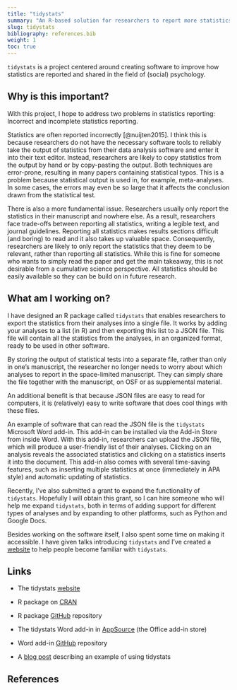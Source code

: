 ```yaml
---
title: "tidystats"
summary: "An R-based solution for researchers to report more statistics with fewer errors."
slug: tidystats
bibliography: references.bib
weight: 1
toc: true
---
```


`tidystats` is a project centered around creating software to improve how statistics are reported and shared in the field of (social) psychology.

## Why is this important?

With this project, I hope to address two problems in statistics reporting: Incorrect and incomplete statistics reporting.

Statistics are often reported incorrectly [@nuijten2015]. I think this is because researchers do not have the necessary software tools to reliably take the output of statistics from their data analysis software and enter it into their text editor. Instead, researchers are likely to copy statistics from the output by hand or by copy-pasting the output. Both techniques are error-prone, resulting in many papers containing statistical typos. This is a problem because statistical output is used in, for example, meta-analyses. In some cases, the errors may even be so large that it affects the conclusion drawn from the statistical test.

There is also a more fundamental issue. Researchers usually only report the statistics in their manuscript and nowhere else. As a result, researchers face trade-offs between reporting all statistics, writing a legible text, and journal guidelines. Reporting all statistics makes results sections difficult (and boring) to read and it also takes up valuable space. Consequently, researchers are likely to only report the statistics that they deem to be relevant, rather than reporting all statistics. While this is fine for someone who wants to simply read the paper and get the main takeaway, this is not desirable from a cumulative science perspective. All statistics should be easily available so they can be build on in future research.

## What am I working on?

I have designed an R package called `tidystats` that enables researchers to export the statistics from their analyses into a single file. It works by adding your analyses to a list (in R) and then exporting this list to a JSON file. This file will contain all the statistics from the analyses, in an organized format, ready to be used in other software.

By storing the output of statistical tests into a separate file, rather than only in one's manuscript, the researcher no longer needs to worry about which analyses to report in the space-limited manuscript. They can simply share the file together with the manuscript, on OSF or as supplemental material. 

An additional benefit is that because JSON files are easy to read for computers, it is (relatively) easy to write software that does cool things with these files.

An example of software that can read the JSON file is the `tidystats` Microsoft Word add-in. This add-in can be installed via the Add-in Store from inside Word. With this add-in, researchers can upload the JSON file, which will produce a user-friendly list of their analyses. Clicking on an analysis reveals the associated statistics and clicking on a statistics inserts it into the document. This add-in also comes with several time-saving features, such as inserting multiple statistics at once (immediately in APA style) and automatic updating of statistics.

Recently, I've also submitted a grant to expand the functionality of `tidystats`. Hopefully I will obtain this grant, so I can hire someone who will help me expand `tidystats`, both in terms of adding support for different types of analyses and by expanding to other platforms, such as Python and Google Docs.

Besides working on the software itself, I also spent some time on making it accessible. I have given talks introducing `tidystats` and I've created a [website](http://tidystats.io) to help people become familiar with `tidystats`.

## Links

-   The tidystats [website](https://tidystats.io)

-   R package on [CRAN](https://cran.r-project.org/web/packages/tidystats/index.html)

-   R package [GitHub](https://github.com/WillemSleegers/tidystats) repository

-   The tidystats Word add-in in [AppSource](https://appsource.microsoft.com/en-us/product/office/wa200002476?tab=overview) (the Office add-in store)

-   Word add-in [GitHub](https://github.com/WillemSleegers/tidystats-Word-add-in) repository

-   A [blog post](/posts/a-tidystats-example/) describing an example of using tidystats

## References
